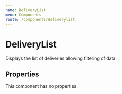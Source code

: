 ```yaml
---
name: DeliveryList
menu: Components
route: /components/deliverylist
---
```



# DeliveryList


Displays the list of deliveries allowing filtering of data.


## Properties


This component has no properties.